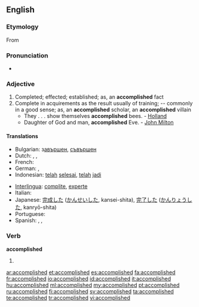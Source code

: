 ==English==

===Etymology===
From {{suffix|accomplish|ed}}

===Pronunciation===
* {{audio|en-us-accomplished.ogg|Audio (US)}}

===Adjective===
{{en-adj}}

# Completed; effected; established; as, an '''accomplished''' fact
# Complete in acquirements as the result usually of training; -- commonly in a good sense; as, an '''accomplished''' scholar, an '''accomplished''' villain
#* They . . . show themselves '''accomplished''' bees. - [[Holland]]
#* Daughter of God and man, '''accomplished''' Eve. - [[w:John Milton|John Milton]]

====Translations====
{{trans-top|completed}}
* Bulgarian: з[[авършен]], [[съвършен]]
* Dutch: {{t+|nl|voldaan}}, {{t-|nl|voldane}}, {{t+|nl|voltrokken}}
* French: {{t+|fr|accompli}}
* German: {{t+|de|erreicht}}, {{t+|de|realisiert}}
* Indonesian: [[telah]] [[selesai]], [[telah]] [[jadi]]
{{trans-mid}}
* [[Interlingua]]: [[complite]], [[experte]]
* Italian: {{t+|it|compiuto}}
* Japanese: [[完成]]した ([[かんせい]]した, kansei-shita), [[完了]]した ([[かんりょう]]した, kanryō-shita)
* Portuguese: {{t+|pt|realizado}}
* Spanish: {{t+|es|logrado}}, {{t-|es|realizado}}, {{t-|es|cumplido}}
{{trans-bottom}}

===Verb===
'''accomplished'''

# {{past of|[[accomplish]]}}

[[ar:accomplished]]
[[et:accomplished]]
[[es:accomplished]]
[[fa:accomplished]]
[[fr:accomplished]]
[[io:accomplished]]
[[id:accomplished]]
[[it:accomplished]]
[[hu:accomplished]]
[[ml:accomplished]]
[[my:accomplished]]
[[pt:accomplished]]
[[ru:accomplished]]
[[fi:accomplished]]
[[sv:accomplished]]
[[ta:accomplished]]
[[te:accomplished]]
[[tr:accomplished]]
[[vi:accomplished]]